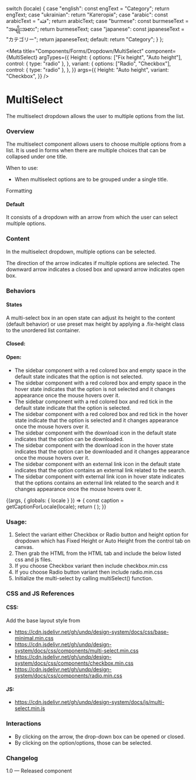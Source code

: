 
  switch (locale) {
    case "english":
      const engText = "Category";
      return engText;
    case "ukrainian":
      return "Категорія";
    case "arabic":
      const arabicText = "فئة";
      return arabicText;
    case "burmese":
      const burmeseText = "အမျိုးအစား";
      return burmeseText;
    case "japanese":
      const japaneseText = "カテゴリー";
      return japaneseText;
    default:
      return "Category";
  }
};

<Meta
  title="Components/Forms/Dropdown/MultiSelect"
  component={MultiSelect}
  argTypes={{
    Height: {
      options: ["Fix height", "Auto height"],
      control: { type: "radio" },
    },
    variant: {
      options: ["Radio", "Checkbox"],
      control: { type: "radio" },
    },
  }}
  args={{
    Height: "Auto height",
    variant: "Checkbox",
  }}
/>

# MultiSelect

The multiselect dropdown allows the user to multiple options from the list.

### Overview

The multiselect component allows users to choose multiple options from a list. It is used in forms when there are multiple choices that can be collapsed under one title.

When to use:

- When multiselect options are to be grouped under a single title.

Formatting

#### Default

It consists of a dropdown with an arrow from which the user can select multiple options.

### Content

In the multiselect dropdown, multiple options can be selected.

The direction of the arrow indicates if multiple options are selected. The downward arrow indicates a closed box and upward arrow indicates open box.

### Behaviors

#### States

A multi-select box in an open state can adjust its height to the content (default behavior) or use preset max height by applying a .fix-height class to the unordered list container.

#### Closed:

#### Open:

- The sidebar component with a red colored box and empty space in the default state indicates that the option is not selected.
- The sidebar component with a red colored box and empty space in the hover state indicates that the option is not selected and it changes appearance once the mouse hovers over it.
- The sidebar component with a red colored box and red tick in the default state indicate that the option is selected.
- The sidebar component with a red colored box and red tick in the hover state indicate that the option is selected and it changes appearance once the mouse hovers over it.
- The sidebar component with the download icon in the default state indicates that the option can be downloaded.
- The sidebar component with the download icon in the hover state indicates that the option can be downloaded and it changes appearance once the mouse hovers over it.
- The sidebar component with an external link icon in the default state indicates that the option contains an external link related to the search.
- The sidebar component with external link icon in hover state indicates that the options contains an external link related to the search and it changes appearance once the mouse hovers over it.

<Canvas>
  <Story name="MultiSelect">
    {(args, { globals: { locale } }) => {
      const caption = getCaptionForLocale(locale);
      return (
        <MultiSelect
          locale={locale}
          {...args}
          text={caption}
          eleId=""
        ></MultiSelect>
      );
    }}
  </Story>
</Canvas>

### Usage:

1. Select the variant either Checkbox or Radio button and height option for dropdown which has Fixed Height or Auto Height from the control tab on canvas.
2. Then grab the HTML from the HTML tab and include the below listed css and js files.
3. If you choose Checkbox variant then include checkbox.min.css
4. If you choose Radio button variant then include radio.min.css
5. Initialize the multi-select by calling multiSelect() function.

### CSS and JS References

#### CSS:

Add the base layout style from

- https://cdn.jsdelivr.net/gh/undp/design-system/docs/css/base-minimal.min.css
- https://cdn.jsdelivr.net/gh/undp/design-system/docs/css/components/multi-select.min.css
- https://cdn.jsdelivr.net/gh/undp/design-system/docs/css/components/checkbox.min.css
- https://cdn.jsdelivr.net/gh/undp/design-system/docs/css/components/radio.min.css

#### JS:

- https://cdn.jsdelivr.net/gh/undp/design-system/docs/js/multi-select.min.js

### Interactions

- By clicking on the arrow, the drop-down box can be opened or closed.
- By clicking on the option/options, those can be selected.

### Changelog

1.0 — Released component
